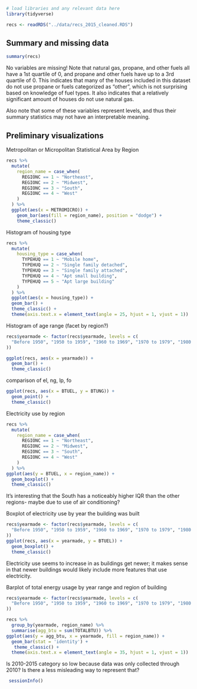 ```r
# load libraries and any relevant data here
library(tidyverse)

recs <- readRDS("../data/recs_2015_cleaned.RDS")
```

## Summary and missing data

```r
summary(recs)
```
No variables are missing! Note that natural gas, propane, and other fuels all have a 1st quartile of 0, and propane and other fuels have up to a 3rd quartile of 0. This indicates that many of the houses included in this dataset do not use propane or fuels categorized as "other", which is not surprising based on knowledge of fuel types. It also indicates that a relatively significant amount of houses do not use natural gas.

Also note that some of these variables represent levels, and thus their summary statistics may not have an interpretable meaning.


## Preliminary visualizations

Metropolitan or Micropolitan Statistical Area by Region

```r
recs %>%
  mutate(
    region_name = case_when(
      REGIONC == 1 ~ "Northeast",
      REGIONC == 2 ~ "Midwest",
      REGIONC == 3 ~ "South",
      REGIONC == 4 ~ "West"
    )
  ) %>% 
  ggplot(aes(x = METROMICRO)) +
    geom_bar(aes(fill = region_name), position = "dodge") +
    theme_classic()
```


Histogram of housing type

```r
recs %>% 
  mutate(
    housing_type = case_when(
      TYPEHUQ == 1 ~ "Mobile home",
      TYPEHUQ == 2 ~ "Single family detached",
      TYPEHUQ == 3 ~ "Single family attached",
      TYPEHUQ == 4 ~ "Apt small building",
      TYPEHUQ == 5 ~ "Apt large building"
    )
  ) %>% 
  ggplot(aes(x = housing_type)) +
  geom_bar() +
  theme_classic() +
  theme(axis.text.x = element_text(angle = 25, hjust = 1, vjust = 1)) 
```


Histogram of age range (facet by region?)

```r
recs$yearmade <- factor(recs$yearmade, levels = c(
  "Before 1950", "1950 to 1959", "1960 to 1969", "1970 to 1979", "1980 to 1989", "1990 to 1999", "2000 to 2009", "2010 to 2015"
))

ggplot(recs, aes(x = yearmade)) +
  geom_bar() +
  theme_classic()
```


comparison of el, ng, lp, fo

```r
ggplot(recs, aes(x = BTUEL, y = BTUNG)) +
  geom_point() +
  theme_classic()
```


Electricity use by region

```r
recs %>%
  mutate(
    region_name = case_when(
      REGIONC == 1 ~ "Northeast",
      REGIONC == 2 ~ "Midwest",
      REGIONC == 3 ~ "South",
      REGIONC == 4 ~ "West"
    )
  ) %>% 
ggplot(aes(y = BTUEL, x = region_name)) +
  geom_boxplot() +
  theme_classic()
```
It's interesting that the South has a noticeably higher IQR than the other regions- maybe due to use of air conditioning?


Boxplot of electricity use by year the building was built

```r
recs$yearmade <- factor(recs$yearmade, levels = c(
  "Before 1950", "1950 to 1959", "1960 to 1969", "1970 to 1979", "1980 to 1989", "1990 to 1999", "2000 to 2009", "2010 to 2015"
)) 
ggplot(recs, aes(x = yearmade, y = BTUEL)) +
  geom_boxplot() +
  theme_classic()
```
Electricity use seems to increase in as buildings get newer; it makes sense in that newer buildings would likely include more features that use electricity.


Barplot of total energy usage by year range and region of building

```r
recs$yearmade <- factor(recs$yearmade, levels = c(
  "Before 1950", "1950 to 1959", "1960 to 1969", "1970 to 1979", "1980 to 1989", "1990 to 1999", "2000 to 2009", "2010 to 2015"
))

recs %>% 
  group_by(yearmade, region_name) %>% 
  summarise(agg_btu = sum(TOTALBTU)) %>% 
ggplot(aes(y = agg_btu, x = yearmade, fill = region_name)) +
  geom_bar(stat = 'identity') +
   theme_classic() +
  theme(axis.text.x = element_text(angle = 35, hjust = 1, vjust = 1)) 
```
Is  2010-2015 category so low because data was only collected through 2010? Is there a less misleading way to represent that?


```r
 sessionInfo()
```

